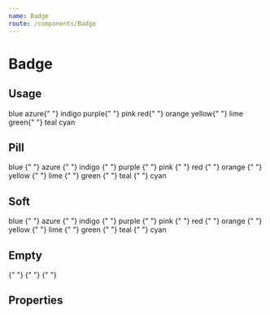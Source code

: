 ```yaml
---
name: Badge
route: /components/Badge
---
```



# Badge

## Usage

<Playground>
	<Badge color="blue">blue</Badge> <Badge color="azure">azure</Badge>{" "}
	<Badge color="indigo">indigo</Badge> <Badge color="purple">purple</Badge>{" "}
	<Badge color="pink">pink</Badge> <Badge color="red">red</Badge>{" "}
	<Badge color="orange">orange</Badge> <Badge color="yellow">yellow</Badge>{" "}
	<Badge color="lime">lime</Badge> <Badge color="green">green</Badge>{" "}
	<Badge color="teal">teal</Badge> <Badge color="cyan">cyan</Badge>
</Playground>

## Pill

<Playground>
	<Badge color="blue" type="pill">
		blue
	</Badge>{" "}
	<Badge color="azure" type="pill">
		azure
	</Badge>{" "}
	<Badge color="indigo" type="pill">
		indigo
	</Badge>{" "}
	<Badge color="purple" type="pill">
		purple
	</Badge>{" "}
	<Badge color="pink" type="pill">
		pink
	</Badge>{" "}
	<Badge color="red" type="pill">
		red
	</Badge>{" "}
	<Badge color="orange" type="pill">
		orange
	</Badge>{" "}
	<Badge color="yellow" type="pill">
		yellow
	</Badge>{" "}
	<Badge color="lime" type="pill">
		lime
	</Badge>{" "}
	<Badge color="green" type="pill">
		green
	</Badge>{" "}
	<Badge color="teal" type="pill">
		teal
	</Badge>{" "}
	<Badge color="cyan" type="pill">
		cyan
	</Badge>
</Playground>

## Soft

<Playground>
	<Badge color="blue" type="soft">
		blue
	</Badge>{" "}
	<Badge color="azure" type="soft">
		azure
	</Badge>{" "}
	<Badge color="indigo" type="soft">
		indigo
	</Badge>{" "}
	<Badge color="purple" type="soft">
		purple
	</Badge>{" "}
	<Badge color="pink" type="soft">
		pink
	</Badge>{" "}
	<Badge color="red" type="soft">
		red
	</Badge>{" "}
	<Badge color="orange" type="soft">
		orange
	</Badge>{" "}
	<Badge color="yellow" type="soft">
		yellow
	</Badge>{" "}
	<Badge color="lime" type="soft">
		lime
	</Badge>{" "}
	<Badge color="green" type="soft">
		green
	</Badge>{" "}
	<Badge color="teal" type="soft">
		teal
	</Badge>{" "}
	<Badge color="cyan" type="soft">
		cyan
	</Badge>
</Playground>

## Empty

<Playground>
	<Badge color="blue" /> <Badge color="azure" /> <Badge color="indigo" />{" "}
	<Badge color="purple" /> <Badge color="pink" /> <Badge color="red" />{" "}
	<Badge color="orange" /> <Badge color="yellow" /> <Badge color="lime" />{" "}
	<Badge color="green" /> <Badge color="teal" /> <Badge color="cyan" />
</Playground>

## Properties

<Props of={Badge} />
